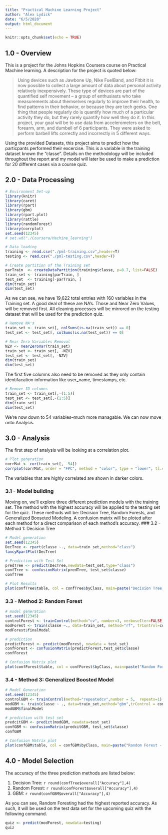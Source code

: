 ---
title: "Practical Machine Learning Project"
author: "Alex Lydick"
date: "6/5/2020"
output: html_document
---

```{r setup, include=FALSE}
knitr::opts_chunk$set(echo = TRUE)
```

## 1.0 - Overview

This is a project for the Johns Hopkins Coursera course on Practical Machine learning. A description for the project is quoted below:

>Using devices such as Jawbone Up, Nike FuelBand, and Fitbit it is now possible to collect a large amount of data about personal activity relatively inexpensively. These type of devices are part of the quantified self movement – a group of enthusiasts who take measurements about themselves regularly to improve their health, to find patterns in their behavior, or because they are tech geeks. One thing that people regularly do is quantify how much of a particular activity they do, but they rarely quantify how well they do it. In this project, your goal will be to use data from accelerometers on the belt, forearm, arm, and dumbell of 6 participants. They were asked to perform barbell lifts correctly and incorrectly in 5 different ways. 

Using the provided Datasets, this project aims to predict how the particpants performed their excercise. This is a variable in the training dataset known the "classe". Details on the methodology will be included throughout the report and my model will later be used to make a prediction for 20 different cases via a course quiz.

## 2.0 - Data Processing
```{r, message=FALSE, warning=FALSE}
# Environment Set-up
library(knitr)
library(caret)
library(rpart)
library(gbm)
library(rpart.plot)
library(rattle)
library(randomForest)
library(corrplot)
set.seed(12345)
# set.wd("./Coursera/Machine_learning")

# Data loading
training <- read.csv("./pml-training.csv",header=T)
testing <- read.csv("./pml-testing.csv",header=T)

# Create partition of the Training set
parTrain  <- createDataPartition(training$classe, p=0.7, list=FALSE)
train_set <- training[parTrain, ]
test_set  <- training[-parTrain, ]
dim(train_set)
dim(test_set)
```
As we can see, we have 19,622 total entries with 160 variables in the Training set. A good deal of these are NA's. Those and Near Zero Values, will be removed first. All cleaning processes will be mirrored on the testing dataset that will be used for the prediction quiz.
```{r}
# Remove NA's
train_set <- train_set[, colSums(is.na(train_set)) == 0]
test_set <- test_set[, colSums(is.na(test_set)) == 0]

# Near Zero Variables Removal
NZV <- nearZeroVar(train_set)
train_set <- train_set[, -NZV]
test_set <- test_set[, -NZV]
dim(train_set)
dim(test_set)
```
The first five columns also need to be removed as they only contain identifacation information like user_name, timestamps, etc.
```{r}
# Remove ID columns
train_set <- train_set[,-(1:5)]
test_set <- test_set[,-(1:5)]
dim(train_set)
dim(test_set)
```
We're now down to 54 variables--much more managable. We can now move onto Analysis.

## 3.0 - Analysis
The first step of analysis will be looking at a correlation plot.
```{r}
# Plot generation
corrMat <- cor(train_set[, -54])
corrplot(corrMat, order = "FPC", method = "color", type = "lower", tl.cex = 0.8, tl.col = rgb(0,0,0))
```

The variables that are highly correlated are shown in darker colors. 

### 3.1 - Model building
Moving on, we'll explore three different prediction models with the training set. The method with the highest accuracy will be applied to the testing set for the quiz. These methods will be: Decision Tree, Random Forests, and Generalized Booseted Modeling. A confusion matrix will be ploted after each method for a direct comparison of each method's accuracy. 
### 3.2 - Method 1: Decision Tree
```{r}
# Model generation
set.seed(12345)
DecTree <- rpart(classe ~., data=train_set,method="class")
fancyRpartPlot(DecTree)
```
```{r}
# Prediction with Test Set
predTree <- predict(DecTree,newdata=test_set,type="class")
confTree <- confusionMatrix(predTree, test_set$classe)
confTree
```
```{r}
# Plot Results
plot(confTree$table, col = confTree$byClass, main=paste("Decision Tree - Accuracy =", round(confTree$overall["Accuracy"],4)))
```
### 3.3 - Method 2: Random Forest
```{r}
# model generation
set.seed(12345)
controlForest <- trainControl(method="cv", number=3, verboseIter=FALSE)
modForest <- train(classe ~., data=train_set, method="rf", trControl=controlForest)
modForest$finalModel
```
```{r}
# prediction
predictForest <- predict(modForest, newdata = test_set)
confForest <- confusionMatrix(predictForest,test_set$classe)
confForest
```
```{r}
# Confusion Matrix plot
plot(confForest$table, col = confForest$byClass, main=paste("Random Forest - Accuracy =", round(confForest$overall["Accuracy"],4)))
```

### 3.4 - Method 3: Generalized Boosted Model
```{r}
# Model Generation
set.seed(12345)
controlGBM <- trainControl(method="repeatedcv",number = 5,  repeats=1)
modGBM <- train(classe ~ ., data=train_set,method="gbm",trControl = controlGBM, verbose=FALSE)
modGBM$finalModel
```
```{r}
# prediction with test set
predcitGBM <- predict(modGBM, newdata=test_set)
confGBM <- confusionMatrix(predcitGBM, test_set$classe)
confGBM
```
```{r}
# Confusion Matrix plot
plot(confGBM$table, col = confGBM$byClass, main=paste("Random Forest - Accuracy =", round(confGBM$overall["Accuracy"],4)))
```

## 4.0 - Model Selection
The accuracy of the three prediction methods are listed below:

1. Decision Tree: `r round(confTree$overall["Accuracy"],4)`
2. Random Forest: `r round(confForest$overall["Accuracy"],4)`
3. GBM: `r round(confGBM$overall["Accuracy"],4)`

As you can see, Random Foresting had the highest reported accuracy. As such, it will be used on the test data set for the upcoming quiz with the following command.
```{r}
quiz <- predict(modForest, newdata=testing)
quiz
```
